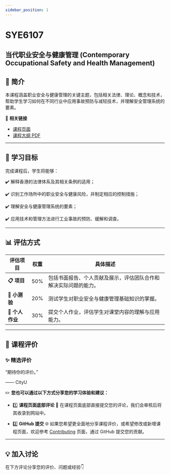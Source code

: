 ```yaml
---
sidebar_position: 1
---
```


# SYE6107
## 当代职业安全与健康管理 (Contemporary Occupational Safety and Health Management)

## **📘 简介**
本课程涵盖职业安全与健康管理的关键主题，包括相关法律、理论、概念和技术，帮助学生学习如何在不同行业中应用事故预防与减轻技术，并理解安全管理系统的要素。

🔗 **相关链接**
- [课程页面](https://www.cityu.edu.hk/catalogue/pg/202425/course/SYE6107.htm)
- [课程大纲 PDF](https://www.cityu.edu.hk/catalogue/pg/202425/course/SYE6107.pdf)

---

## **🎯 学习目标**

完成课程后，学生将能够：

✔️ 解释香港的法律体系及其相关条例的适用；

✔️ 识别工作场所中的职业安全与健康风险，并制定相应的控制措施；

✔️ 理解安全与健康管理系统的要素；

✔️ 应用技术和管理方法进行工业事故的预防、缓解和调查。

---

## **📊 评估方式**

| **评估项目**           | **权重** | **具体描述**                                                                                       |
|-----------------------|---------|---------------------------------------------------------------------------------------------------|
| **📋 项目**            | 50%      | 包括书面报告、个人贡献及展示，评估团队合作和解决实际问题的能力。                                            |
| **📂 小测验**          | 20%      | 测试学生对职业安全与健康管理基础知识的掌握。                                                         |
| **📑 个人作业**         | 30%      | 提交个人作业，评估学生对课堂内容的理解与应用能力。                                                      |

---

## **💬 课程评价**

### ✨ **精选评价**
<div className={commentStyles.commentBox}>
    <p className={commentStyles.commentText}>
        “期待你的评价。”
    </p>
    <p className={commentStyles.commentAuthor}>—— CityU</p>
</div>

✏️ **您也可以通过以下方式分享您的学习体验和建议：**

- 1️⃣ **课程页面底部评论**
💬 在课程页面底部直接提交您的评论，我们会审核后将其收录到网站中。

- 2️⃣ **GitHub 提交**
🌐 如果您希望更全面地分享课程评价，或希望修改或新增课程页面，欢迎参考 [Contributing](https://penjc.github.io/cityU-navigator/contributing) 页面，通过 GitHub 提交您的贡献。

---

## **💡 加入讨论**

在下方评论分享您的评价、问题或经验👇
<Utterances />